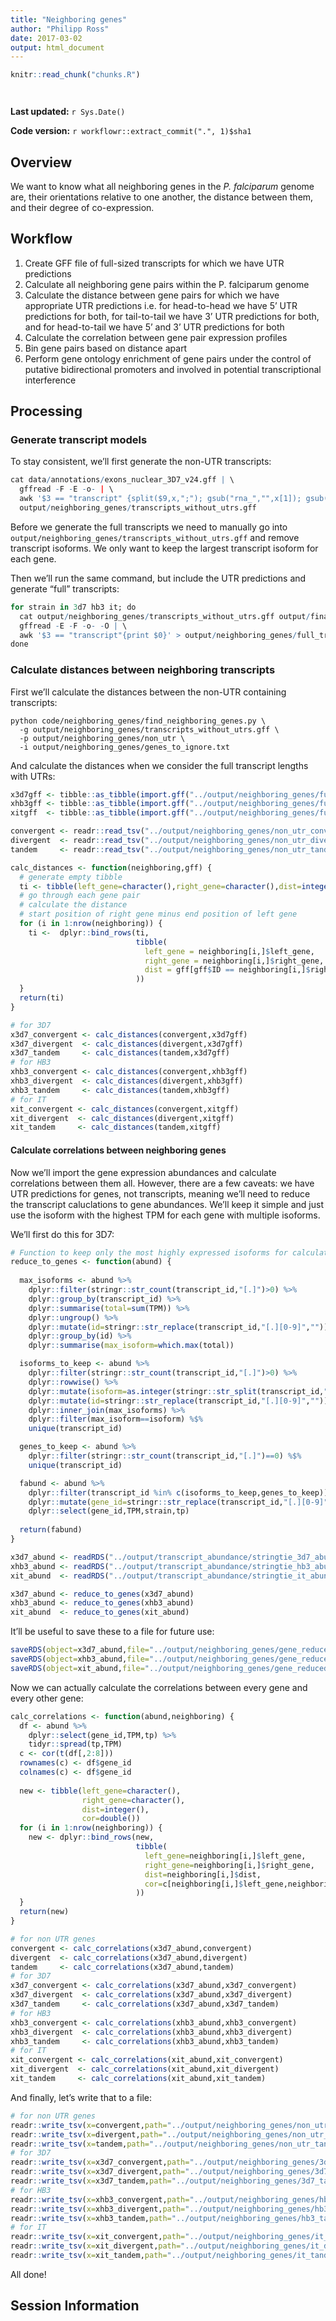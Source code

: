 ```yaml
---
title: "Neighboring genes"
author: "Philipp Ross"
date: 2017-03-02
output: html_document
---
```


```r
knitr::read_chunk("chunks.R")
```

```r
```

```r
```

**Last updated:** `r Sys.Date()`

**Code version:** `r workflowr::extract_commit(".", 1)$sha1`

## Overview

We want to know what all neighboring genes in the *P. falciparum* genome are, their orientations relative to one another, the distance between them, and their degree of co-expression.

## Workflow

1. Create GFF file of full-sized transcripts for which we have UTR predictions
2. Calculate all neighboring gene pairs within the P. falciparum genome
3. Calculate the distance between gene pairs for which we have appropriate UTR predictions i.e. for head-to-head we have 5' UTR predictions for both, for tail-to-tail we have 3' UTR predictions for both, and for head-to-tail we have 5' and 3' UTR predictions for both
4. Calculate the correlation between gene pair expression profiles
5. Bin gene pairs based on distance apart
6. Perform gene ontology enrichment of gene pairs under the control of putative bidirectional promoters and involved in potential transcriptional interference

## Processing

### Generate transcript models

To stay consistent, we'll first generate the non-UTR transcripts:

```r
cat data/annotations/exons_nuclear_3D7_v24.gff | \
  gffread -F -E -o- | \
  awk '$3 == "transcript" {split($9,x,";"); gsub("rna_","",x[1]); gsub("-1","",x[1]); print $1,$2,$3,$4,$5,$6,$7,$8,x[1]}' > \         
  output/neighboring_genes/transcripts_without_utrs.gff
```

Before we generate the full transcripts we need to manually go into `output/neighboring_genes/transcripts_without_utrs.gff` and remove transcript isoforms. We only want to keep the largest transcript isoform for each gene.

Then we'll run the same command, but include the UTR predictions and generate "full" transcripts:

```r
for strain in 3d7 hb3 it; do
  cat output/neighboring_genes/transcripts_without_utrs.gff output/final_utrs/final_utrs_${strain}.gff | \
  gffread -E -F -o- -O | \
  awk '$3 == "transcript"{print $0}' > output/neighboring_genes/full_transcripts_${strain}.gff
done
```

### Calculate distances between neighboring transcripts

First we'll calculate the distances between the non-UTR containing transcripts:

```
python code/neighboring_genes/find_neighboring_genes.py \
  -g output/neighboring_genes/transcripts_without_utrs.gff \
  -p output/neighboring_genes/non_utr \
  -i output/neighboring_genes/genes_to_ignore.txt 
```

And calculate the distances when we consider the full transcript lengths with UTRs:

```r
x3d7gff <- tibble::as_tibble(import.gff("../output/neighboring_genes/full_transcripts_3d7.gff"))
xhb3gff <- tibble::as_tibble(import.gff("../output/neighboring_genes/full_transcripts_hb3.gff"))
xitgff  <- tibble::as_tibble(import.gff("../output/neighboring_genes/full_transcripts_it.gff"))

convergent <- readr::read_tsv("../output/neighboring_genes/non_utr_convergent.tsv")
divergent  <- readr::read_tsv("../output/neighboring_genes/non_utr_divergent.tsv")
tandem     <- readr::read_tsv("../output/neighboring_genes/non_utr_tandem.tsv")
```

```r
calc_distances <- function(neighboring,gff) {
  # generate empty tibble
  ti <- tibble(left_gene=character(),right_gene=character(),dist=integer())
  # go through each gene pair
  # calculate the distance
  # start position of right gene minus end position of left gene
  for (i in 1:nrow(neighboring)) {
    ti <-  dplyr::bind_rows(ti,
                            tibble(
                              left_gene = neighboring[i,]$left_gene,
                              right_gene = neighboring[i,]$right_gene,
                              dist = gff[gff$ID == neighboring[i,]$right_gene,]$start - gff[gff$ID == neighboring[i,]$left_gene,]$end
                            ))
  }
  return(ti)
}
```

```r
# for 3D7
x3d7_convergent <- calc_distances(convergent,x3d7gff)
x3d7_divergent  <- calc_distances(divergent,x3d7gff)
x3d7_tandem     <- calc_distances(tandem,x3d7gff)
# for HB3
xhb3_convergent <- calc_distances(convergent,xhb3gff)
xhb3_divergent  <- calc_distances(divergent,xhb3gff)
xhb3_tandem     <- calc_distances(tandem,xhb3gff)
# for IT
xit_convergent <- calc_distances(convergent,xitgff)
xit_divergent  <- calc_distances(divergent,xitgff)
xit_tandem     <- calc_distances(tandem,xitgff)
```

#### Calculate correlations between neighboring genes

Now we'll import the gene expression abundances and calculate correlations between them all. However, there are a few caveats: we have UTR predictions for genes, not transcripts, meaning we'll need to reduce the transcript caluclations to gene abundances. We'll keep it simple and just use the isoform with the highest TPM for each gene with multiple isoforms.

We'll first do this for 3D7:

```r
# Function to keep only the most highly expressed isoforms for calculating correlations
reduce_to_genes <- function(abund) {
  
  max_isoforms <- abund %>%
    dplyr::filter(stringr::str_count(transcript_id,"[.]")>0) %>% 
    dplyr::group_by(transcript_id) %>% 
    dplyr::summarise(total=sum(TPM)) %>% 
    dplyr::ungroup() %>%
    dplyr::mutate(id=stringr::str_replace(transcript_id,"[.][0-9]","")) %>%
    dplyr::group_by(id) %>%
    dplyr::summarise(max_isoform=which.max(total))

  isoforms_to_keep <- abund %>% 
    dplyr::filter(stringr::str_count(transcript_id,"[.]")>0) %>% 
    dplyr::rowwise() %>% 
    dplyr::mutate(isoform=as.integer(stringr::str_split(transcript_id,"[.]")[[1]][2])) %>%
    dplyr::mutate(id=stringr::str_replace(transcript_id,"[.][0-9]","")) %>%
    dplyr::inner_join(max_isoforms) %>%
    dplyr::filter(max_isoform==isoform) %$%
    unique(transcript_id)

  genes_to_keep <- abund %>% 
    dplyr::filter(stringr::str_count(transcript_id,"[.]")==0) %$%
    unique(transcript_id)

  fabund <- abund %>%
    dplyr::filter(transcript_id %in% c(isoforms_to_keep,genes_to_keep)) %>%
    dplyr::mutate(gene_id=stringr::str_replace(transcript_id,"[.][0-9]","")) %>%
    dplyr::select(gene_id,TPM,strain,tp)
  
  return(fabund)
}
```

```r
x3d7_abund <- readRDS("../output/transcript_abundance/stringtie_3d7_abund.rds")
xhb3_abund <- readRDS("../output/transcript_abundance/stringtie_hb3_abund.rds")
xit_abund  <- readRDS("../output/transcript_abundance/stringtie_it_abund.rds")

x3d7_abund <- reduce_to_genes(x3d7_abund)
xhb3_abund <- reduce_to_genes(xhb3_abund)
xit_abund  <- reduce_to_genes(xit_abund)
```

It'll be useful to save these to a file for future use:

```r
saveRDS(object=x3d7_abund,file="../output/neighboring_genes/gene_reduced_3d7_abund.rds")
saveRDS(object=xhb3_abund,file="../output/neighboring_genes/gene_reduced_hb3_abund.rds")
saveRDS(object=xit_abund,file="../output/neighboring_genes/gene_reduced_it_abund.rds")
```

Now we can actually calculate the correlations between every gene and every other gene:

```r
calc_correlations <- function(abund,neighboring) {
  df <- abund %>% 
    dplyr::select(gene_id,TPM,tp) %>% 
    tidyr::spread(tp,TPM)
  c <- cor(t(df[,2:8]))
  rownames(c) <- df$gene_id
  colnames(c) <- df$gene_id
  
  new <- tibble(left_gene=character(),
                right_gene=character(),
                dist=integer(),
                cor=double())
  for (i in 1:nrow(neighboring)) {
    new <- dplyr::bind_rows(new,
                            tibble(
                              left_gene=neighboring[i,]$left_gene,
                              right_gene=neighboring[i,]$right_gene,
                              dist=neighboring[i,]$dist,
                              cor=c[neighboring[i,]$left_gene,neighboring[i,]$right_gene]
                            ))
  }
  return(new)
}
```

```r
# for non UTR genes
convergent <- calc_correlations(x3d7_abund,convergent)
divergent  <- calc_correlations(x3d7_abund,divergent)
tandem     <- calc_correlations(x3d7_abund,tandem)
# for 3D7
x3d7_convergent <- calc_correlations(x3d7_abund,x3d7_convergent)
x3d7_divergent  <- calc_correlations(x3d7_abund,x3d7_divergent)
x3d7_tandem     <- calc_correlations(x3d7_abund,x3d7_tandem)
# for HB3
xhb3_convergent <- calc_correlations(xhb3_abund,xhb3_convergent)
xhb3_divergent  <- calc_correlations(xhb3_abund,xhb3_divergent)
xhb3_tandem     <- calc_correlations(xhb3_abund,xhb3_tandem)
# for IT
xit_convergent <- calc_correlations(xit_abund,xit_convergent)
xit_divergent  <- calc_correlations(xit_abund,xit_divergent)
xit_tandem     <- calc_correlations(xit_abund,xit_tandem)
```

And finally, let's write that to a file:

```r
# for non UTR genes 
readr::write_tsv(x=convergent,path="../output/neighboring_genes/non_utr_convergent.tsv")
readr::write_tsv(x=divergent,path="../output/neighboring_genes/non_utr_divergent.tsv")
readr::write_tsv(x=tandem,path="../output/neighboring_genes/non_utr_tandem.tsv")
# for 3D7
readr::write_tsv(x=x3d7_convergent,path="../output/neighboring_genes/3d7_convergent.tsv")
readr::write_tsv(x=x3d7_divergent,path="../output/neighboring_genes/3d7_divergent.tsv")
readr::write_tsv(x=x3d7_tandem,path="../output/neighboring_genes/3d7_tandem.tsv")
# for HB3
readr::write_tsv(x=xhb3_convergent,path="../output/neighboring_genes/hb3_convergent.tsv")
readr::write_tsv(x=xhb3_divergent,path="../output/neighboring_genes/hb3_divergent.tsv")
readr::write_tsv(x=xhb3_tandem,path="../output/neighboring_genes/hb3_tandem.tsv")
# for IT
readr::write_tsv(x=xit_convergent,path="../output/neighboring_genes/it_convergent.tsv")
readr::write_tsv(x=xit_divergent,path="../output/neighboring_genes/it_divergent.tsv")
readr::write_tsv(x=xit_tandem,path="../output/neighboring_genes/it_tandem.tsv")
```

All done!

## Session Information

```r
```
